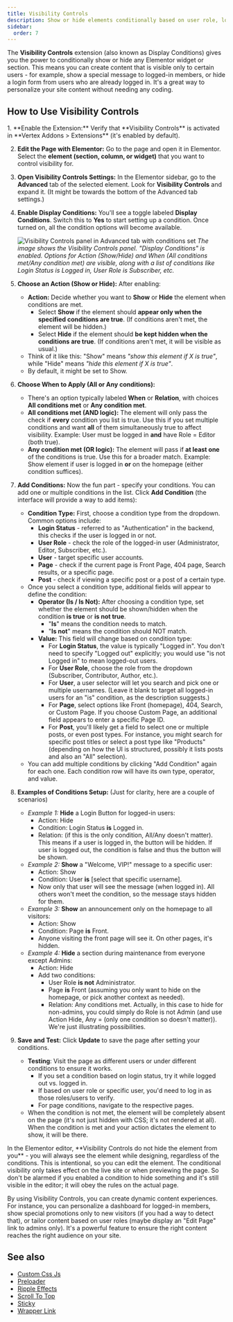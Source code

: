 ```yaml
---
title: Visibility Controls
description: Show or hide elements conditionally based on user role, login status, and more, to create dynamic and personalized content.
sidebar:
  order: 7
---
```



The **Visibility Controls** extension (also known as Display Conditions) gives you the power to conditionally show or hide any Elementor widget or section. This means you can create content that is visible only to certain users - for example, show a special message to logged-in members, or hide a login form from users who are already logged in. It's a great way to personalize your site content without needing any coding.

## How to Use Visibility Controls

<Steps>
1. **Enable the Extension:** Verify that **Visibility Controls** is activated in **Vertex Addons > Extensions** (it's enabled by default). 

2. **Edit the Page with Elementor:** Go to the page and open it in Elementor. Select the **element (section, column, or widget)** that you want to control visibility for.

3. **Open Visibility Controls Settings:** In the Elementor sidebar, go to the **Advanced** tab of the selected element. Look for **Visibility Controls** and expand it. (It might be towards the bottom of the Advanced tab settings.)

4. **Enable Display Conditions:** You'll see a toggle labeled **Display Conditions**. Switch this to **Yes** to start setting up a condition. Once turned on, all the condition options will become available.

   ![Visibility Controls panel in Advanced tab with conditions set](https://cdn.webilia.com/u/d/2025/08/vertex-visibility-control.png)
   *The image shows the Visibility Controls panel. "Display Conditions" is enabled. Options for Action (Show/Hide) and When (All conditions met/Any condition met) are visible, along with a list of conditions like Login Status is Logged in, User Role is Subscriber, etc.* 

5. **Choose an Action (Show or Hide):** After enabling:
   - **Action:** Decide whether you want to **Show** or **Hide** the element when conditions are met.
     - Select **Show** if the element should **appear only when the specified conditions are true**. (If conditions aren't met, the element will be hidden.)
     - Select **Hide** if the element should **be kept hidden when the conditions are true**. (If conditions aren't met, it will be visible as usual.)
   - Think of it like this: "Show" means *"show this element if X is true"*, while "Hide" means *"hide this element if X is true"*.
   - By default, it might be set to Show.

6. **Choose When to Apply (All or Any conditions):**
   - There's an option typically labeled **When** or **Relation**, with choices **All conditions met** or **Any condition met**.
   - **All conditions met (AND logic):** The element will only pass the check if **every** condition you list is true. Use this if you set multiple conditions and want **all** of them simultaneously true to affect visibility. Example: User must be logged in **and** have Role = Editor (both true).
   - **Any condition met (OR logic):** The element will pass if **at least one** of the conditions is true. Use this for a broader match. Example: Show element if user is logged in **or** on the homepage (either condition suffices).

7. **Add Conditions:** Now the fun part - specify your conditions. You can add one or multiple conditions in the list. Click **Add Condition** (the interface will provide a way to add items):
   - **Condition Type:** First, choose a condition type from the dropdown. Common options include:
     - **Login Status** - referred to as "Authentication" in the backend, this checks if the user is logged in or not.
     - **User Role** - check the role of the logged-in user (Administrator, Editor, Subscriber, etc.).
     - **User** - target specific user accounts.
     - **Page** - check if the current page is Front Page, 404 page, Search results, or a specific page.
     - **Post** - check if viewing a specific post or a post of a certain type.
   - Once you select a condition type, additional fields will appear to define the condition:
     - **Operator (Is / Is Not):** After choosing a condition type, set whether the element should be shown/hidden when the condition **is true** or **is not true**.
       - "**Is**" means the condition needs to match.
       - "**Is not**" means the condition should NOT match.
     - **Value:** This field will change based on condition type:
       - For **Login Status**, the value is typically "Logged in". You don't need to specify "Logged out" explicitly; you would use "is not Logged in" to mean logged-out users.
       - For **User Role**, choose the role from the dropdown (Subscriber, Contributor, Author, etc.).
       - For **User**, a user selector will let you search and pick one or multiple usernames. (Leave it blank to target all logged-in users for an "is" condition, as the description suggests.)
       - For **Page**, select options like Front (homepage), 404, Search, or Custom Page. If you choose Custom Page, an additional field appears to enter a specific Page ID.
       - For **Post**, you'll likely get a field to select one or multiple posts, or even post types. For instance, you might search for specific post titles or select a post type like "Products" (depending on how the UI is structured, possibly it lists posts and also an "All" selection).
   - You can add multiple conditions by clicking "Add Condition" again for each one. Each condition row will have its own type, operator, and value.

8. **Examples of Conditions Setup:** (Just for clarity, here are a couple of scenarios)
   - *Example 1:* **Hide** a Login Button for logged-in users:
     - Action: Hide
     - Condition: Login Status **is** Logged in.
     - Relation: (if this is the only condition, All/Any doesn't matter). This means if a user is logged in, the button will be hidden. If user is logged out, the condition is false and thus the button will be shown.
   - *Example 2:* **Show** a "Welcome, VIP!" message to a specific user:
     - Action: Show
     - Condition: User **is** [select that specific username].
     - Now only that user will see the message (when logged in). All others won't meet the condition, so the message stays hidden for them.
   - *Example 3:* **Show** an announcement only on the homepage to all visitors:
     - Action: Show
     - Condition: Page **is** Front.
     - Anyone visiting the front page will see it. On other pages, it's hidden.
   - *Example 4:* **Hide** a section during maintenance from everyone except Admins:
     - Action: Hide
     - Add two conditions: 
       - User Role **is not** Administrator.
       - Page **is** Front (assuming you only want to hide on the homepage, or pick another context as needed).
       - Relation: Any conditions met. Actually, in this case to hide for non-admins, you could simply do Role is not Admin (and use Action Hide, Any = (only one condition so doesn't matter)). We're just illustrating possibilities.

9. **Save and Test:** Click **Update** to save the page after setting your conditions.
   - **Testing**: Visit the page as different users or under different conditions to ensure it works.
     - If you set a condition based on login status, try it while logged out vs. logged in.
     - If based on user role or specific user, you'd need to log in as those roles/users to verify.
     - For page conditions, navigate to the respective pages.
   - When the condition is not met, the element will be completely absent on the page (it's not just hidden with CSS; it's not rendered at all). When the condition is met and your action dictates the element to show, it will be there.
</Steps>

<Aside type="note">
In the Elementor editor, **Visibility Controls do not hide the element from you** - you will always see the element while designing, regardless of the conditions. This is intentional, so you can edit the element. The conditional visibility only takes effect on the live site or when previewing the page. So don't be alarmed if you enabled a condition to hide something and it's still visible in the editor; it will obey the rules on the actual page.
</Aside>

By using Visibility Controls, you can create dynamic content experiences. For instance, you can personalize a dashboard for logged-in members, show special promotions only to new visitors (if you had a way to detect that), or tailor content based on user roles (maybe display an "Edit Page" link to admins only). It's a powerful feature to ensure the right content reaches the right audience on your site.

## See also

- [Custom Css Js](/vertex/extensions/custom-css-js/)
- [Preloader](/vertex/extensions/preloader/)
- [Ripple Effects](/vertex/extensions/ripple-effects/)
- [Scroll To Top](/vertex/extensions/scroll-to-top/)
- [Sticky](/vertex/extensions/sticky/)
- [Wrapper Link](/vertex/extensions/wrapper-link/)
